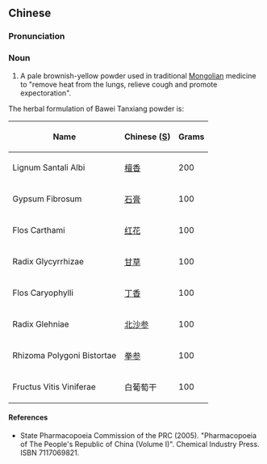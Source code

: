 ==Chinese==
{{zh-forms|type=1121}}

===Pronunciation===
{{zh-pron
|m=bāwèi tánxiāng sǎn
|cat=n
}}

===Noun===
{{zh-noun}}

# A pale brownish-yellow powder used in traditional [[Mongolian]] medicine to "remove heat from the lungs, relieve cough and promote expectoration".

The herbal formulation of Bawei Tanxiang powder is:

{| class="wikitable sortable"
|-
!Name
!Chinese ([[Simplified Chinese|S]])
!Grams
|-
|Lignum Santali Albi
|[[檀香]]
| 200
|-
|Gypsum Fibrosum
|[[石膏]]
| 100
|-
|Flos Carthami
|[[红花]]
| 100
|-
|Radix Glycyrrhizae
|[[甘草]]
|100
|-
|Flos Caryophylli
|[[丁香]]
| 100
|-
|Radix Glehniae
|[[北沙参]]
| 100
|-
|Rhizoma Polygoni Bistortae
|[[拳参]]
| 100
|-
|Fructus Vitis Viniferae
|白葡萄干
| 100
|}

====References====
* State Pharmacopoeia Commission of the PRC (2005). "Pharmacopoeia of The People's Republic of China (Volume I)". Chemical Industry Press. ISBN 7117069821.